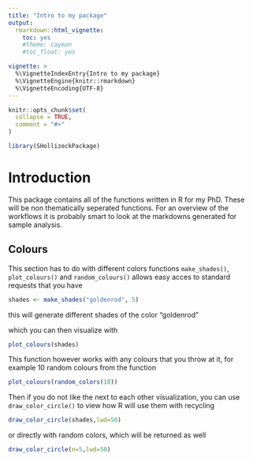 ```yaml
---
title: "Intro to my package"
output:
  rmarkdown::html_vignette:
    toc: yes
    #theme: cayman
    #toc_float: yes

vignette: >
  %\VignetteIndexEntry{Intro to my package}
  %\VignetteEngine{knitr::rmarkdown}
  %\VignetteEncoding{UTF-8}
---
```


```r
knitr::opts_chunk$set(
  collapse = TRUE,
  comment = "#>"
)
```

```r
library(SHollizeckPackage)
```

# Introduction
This package contains all of the functions written in R for my PhD. These will be non thematically seperated functions. For an overview of the workflows it is probably smart to look at the markdowns generated for sample analysis.


## Colours
This section has to do with different colors functions
`make_shades()`, `plot_colours()` and `random_colours()` allows easy acces to standard requests that you have

```r
shades <- make_shades("goldenrod", 5)
```
this will generate different shades of the color "goldenrod"

which you can then visualize with
```r
plot_colours(shades)
```

This function however works with any colours that you throw at it, for example 10 random colours from the function

```r
plot_colours(random_colors(10))
```

Then if you do not like the next to each other visualization, you can use `draw_color_circle()` to view how R will use them with recycling

```r
draw_color_circle(shades,lwd=50)
```


or directly with random colors, which will be returned as well
```r
draw_color_circle(n=5,lwd=50)
```
